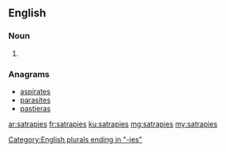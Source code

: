 ==English==

===Noun===
{{head|en|plural}}

# {{plural of|satrapy|lang=en|nocat=1}}

===Anagrams===
* [[aspirates#English|aspirates]]
* [[parasites#English|parasites]]
* [[pastieras#English|pastieras]]

[[Category:English plurals ending in "-ies"]]

[[ar:satrapies]]
[[fr:satrapies]]
[[ku:satrapies]]
[[mg:satrapies]]
[[my:satrapies]]
